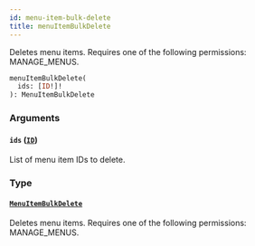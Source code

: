 ```yaml
---
id: menu-item-bulk-delete
title: menuItemBulkDelete
---
```


Deletes menu items. Requires one of the following permissions: MANAGE_MENUS.

```graphql
menuItemBulkDelete(
  ids: [ID!]!
): MenuItemBulkDelete
```

### Arguments

#### `ids` ([`ID`](../../../developer/api-reference/scalars/id))

List of menu item IDs to delete.

### Type

#### [`MenuItemBulkDelete`](../../../developer/api-reference/objects/menu-item-bulk-delete)

Deletes menu items. Requires one of the following permissions: MANAGE_MENUS.
